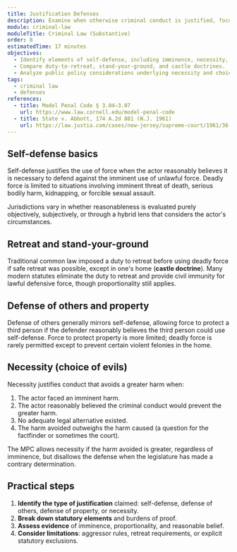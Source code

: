 ```yaml
---
title: Justification Defenses
description: Examine when otherwise criminal conduct is justified, focusing on self-defense, defense of others, property, and necessity.
module: criminal-law
moduleTitle: Criminal Law (Substantive)
order: 8
estimatedTime: 17 minutes
objectives:
  - Identify elements of self-defense, including imminence, necessity, and proportionality requirements.
  - Compare duty-to-retreat, stand-your-ground, and castle doctrines.
  - Analyze public policy considerations underlying necessity and choice-of-evils defenses.
tags:
  - criminal law
  - defenses
references:
  - title: Model Penal Code § 3.04–3.07
    url: https://www.law.cornell.edu/model-penal-code
  - title: State v. Abbott, 174 A.2d 881 (N.J. 1961)
    url: https://law.justia.com/cases/new-jersey/supreme-court/1961/36-n-j-63-0.html
---
```


## Self-defense basics

Self-defense justifies the use of force when the actor reasonably believes it is necessary to defend against the imminent use of unlawful force. Deadly force is limited to situations involving imminent threat of death, serious bodily harm, kidnapping, or forcible sexual assault.

<Callout kind="note" title="Objective and subjective components">
  Jurisdictions vary in whether reasonableness is evaluated purely objectively, subjectively, or through a hybrid lens that considers the actor's circumstances.
</Callout>

## Retreat and stand-your-ground

Traditional common law imposed a duty to retreat before using deadly force if safe retreat was possible, except in one's home (**castle doctrine**). Many modern statutes eliminate the duty to retreat and provide civil immunity for lawful defensive force, though proportionality still applies.

## Defense of others and property

Defense of others generally mirrors self-defense, allowing force to protect a third person if the defender reasonably believes the third person could use self-defense. Force to protect property is more limited; deadly force is rarely permitted except to prevent certain violent felonies in the home.

## Necessity (choice of evils)

Necessity justifies conduct that avoids a greater harm when:

1. The actor faced an imminent harm.
2. The actor reasonably believed the criminal conduct would prevent the greater harm.
3. No adequate legal alternative existed.
4. The harm avoided outweighs the harm caused (a question for the factfinder or sometimes the court).

The MPC allows necessity if the harm avoided is greater, regardless of imminence, but disallows the defense when the legislature has made a contrary determination.

## Practical steps

1. **Identify the type of justification** claimed: self-defense, defense of others, defense of property, or necessity.
2. **Break down statutory elements** and burdens of proof.
3. **Assess evidence** of imminence, proportionality, and reasonable belief.
4. **Consider limitations**: aggressor rules, retreat requirements, or explicit statutory exclusions.
